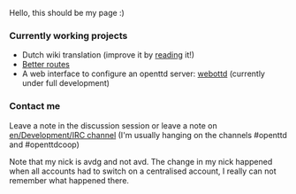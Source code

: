 Hello, this should be my page :)

=== Currently working projects ===

* Dutch wiki translation (improve it by [http://wiki.openttd.org/nl reading] it!)
* [[en/Community/Essays/Avd's Line Management|Better routes]]
* A web interface to configure an openttd server: [https://dev.openttdcoop.org/projects/webottd webottd] (currently under full development)

=== Contact me ===

Leave a note in the discussion session or leave a note on [[en/Development/IRC channel]] (I'm usually hanging on the channels #openttd and #openttdcoop)

Note that my nick is avdg and not avd. The change in my nick happened when all accounts had to switch on a centralised account, I really can not remember what happened there.